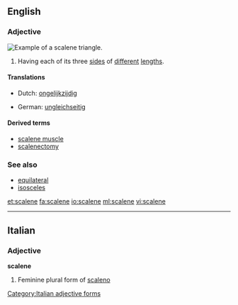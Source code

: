 ==English==

===Adjective===
[[Image:Triangle.Scalene.svg|thumb|right|Example of a scalene triangle.]]
{{en-adj}}

# {{geometry|of a triangle}} Having each of its three [[side]]s of [[different]] [[length]]s.

====Translations====
{{trans-top|sides of different lengths}}
* Dutch: [[ongelijkzijdig]]
{{trans-mid}}
* German: [[ungleichseitig]]
{{trans-bottom}}

====Derived terms====
* [[scalene muscle]]
* [[scalenectomy]]

===See also===
* [[equilateral]]
* [[isosceles]]

[[et:scalene]]
[[fa:scalene]]
[[io:scalene]]
[[ml:scalene]]
[[vi:scalene]]

----
==Italian==

===Adjective===
'''scalene''' {{f}}

# Feminine plural form of [[scaleno]]
[[Category:Italian adjective forms]]
{{rfc-auto}}